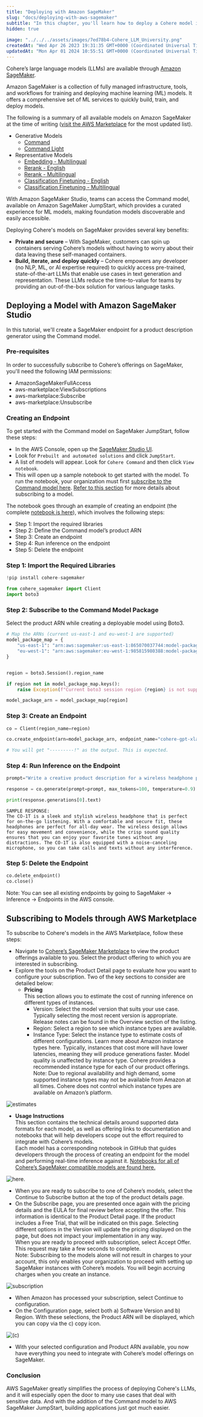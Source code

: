 ```yaml
---
title: "Deploying with Amazon SageMaker"
slug: "docs/deploying-with-aws-sagemaker"
subtitle: "In this chapter, you'll learn how to deploy a Cohere model in AWS SageMaker, enabling use cases that require private LLM deployments."
hidden: true
 
image: "../../../assets/images/7ed78b4-Cohere_LLM_University.png"
createdAt: "Wed Apr 26 2023 19:31:35 GMT+0000 (Coordinated Universal Time)"
updatedAt: "Mon Apr 01 2024 10:55:51 GMT+0000 (Coordinated Universal Time)"
---
```

Cohere’s large language models (LLMs) are available through [Amazon SageMaker](https://aws.amazon.com/sagemaker/jumpstart/).  

Amazon SageMaker is a collection of fully managed infrastructure, tools, and workflows for training and deploying machine learning (ML) models. It offers a comprehensive set of ML services to quickly build, train, and deploy models.

The following is a summary of all available models on Amazon SageMaker at the time of writing ([visit the AWS Marketplace](https://aws.amazon.com/marketplace/seller-profile?id=87af0c85-6cf9-4ed8-bee0-b40ce65167e0) for the most updated list).

- Generative Models
  - [Command](https://aws.amazon.com/marketplace/pp/prodview-n44fbeuycwldi)
  - [Command Light](https://aws.amazon.com/marketplace/pp/prodview-6dmzzso5vu5my?sr=0-1&ref_=beagle&applicationId=AWSMPContessa)
- Representative Models
  - [Embedding - Multilingual](https://aws.amazon.com/marketplace/pp/prodview-z6huxszcqc25i)
  - [Rerank - English](https://aws.amazon.com/marketplace/pp/prodview-xwsyvhz7rkjqe)
  - [Rerank - Multilingual](https://aws.amazon.com/marketplace/pp/prodview-pf7d2umihcseq)
  - [Classification Finetuning - English](https://aws.amazon.com/marketplace/pp/prodview-hlqpwlttcdhva?sr=0-6&ref_=beagle&applicationId=AWSMPContessa)
  - [Classification Finetuning - Multilingual](https://aws.amazon.com/marketplace/pp/prodview-hukrkor45t7bw?sr=0-7&ref_=beagle&applicationId=AWSMPContessa)

With Amazon SageMaker Studio, teams can access the Command model, available on Amazon SageMaker JumpStart, which provides a curated experience for ML models, making foundation models discoverable and easily accessible.

Deploying Cohere's models on SageMaker provides several key benefits:

- **Private and secure** – With SageMaker, customers can spin up containers serving Cohere’s models without having to worry about their data leaving these self-managed containers.
- **Build, iterate, and deploy quickly** – Cohere empowers any developer (no NLP, ML, or AI expertise required) to quickly access pre-trained, state-of-the-art LLMs that enable use cases in text generation and representation. These LLMs reduce the time-to-value for teams by providing an out-of-the-box solution for various language tasks.

## Deploying a Model with Amazon SageMaker Studio

In this tutorial, we'll create a SageMaker endpoint for a product description generator using the Command model.

### Pre-requisites

In order to successfully subscribe to Cohere’s offerings on SageMaker, you'll need the following IAM permissions:

- AmazonSageMakerFullAccess
- aws-marketplace:ViewSubscriptions
- aws-marketplace:Subscribe
- aws-marketplace:Unsubscribe

### Creating an Endpoint

To get started with the Command model on SageMaker JumpStart, follow these steps:

- In the AWS Console, open up the [SageMaker Studio UI](https://aws.amazon.com/sagemaker/studio/).
- Look for `Prebuilt and automated solutions` and click `JumpStart`.
- A list of models will appear. Look for `Cohere Command` and then click `View notebook`.
- This will open up a sample notebook to get started with the model. To run the notebook, your organization must first [subscribe to the Command model here](https://aws.amazon.com/marketplace/pp/prodview-n44fbeuycwldi). [Refer to this section](#subscribing-to-models-through-aws-marketplace) for more details about subscribing to a model.

The notebook goes through an example of creating an endpoint (the complete [notebook is here](https://github.com/cohere-ai/cohere-sagemaker/blob/main/notebooks/Deploy%20command%20XL.ipynb)), which involves the following steps:

- Step 1: Import the required libraries
- Step 2: Define the Command model’s product ARN
- Step 3: Create an endpoint
- Step 4: Run inference on the endpoint
- Step 5: Delete the endpoint

### Step 1: Import the Required Libraries

```python
!pip install cohere-sagemaker

from cohere_sagemaker import Client
import boto3
```

### Step 2: Subscribe to the Command Model Package

Select the product ARN while creating a deployable model using Boto3.

```python
# Map the ARNs (current us-east-1 and eu-west-1 are supported)
model_package_map = {
    "us-east-1": "arn:aws:sagemaker:us-east-1:865070037744:model-package/cohere-gpt-xlarge-v1-2-4d938caa0259377e94c4eb5bf6bc365a",
    "eu-west-1": "arn:aws:sagemaker:eu-west-1:985815980388:model-package/cohere-gpt-xlarge-v1-2-4d938caa0259377e94c4eb5bf6bc365a",
}


region = boto3.Session().region_name

if region not in model_package_map.keys():
    raise Exception(f"Current boto3 session region {region} is not supported.")

model_package_arn = model_package_map[region]
```

### Step 3: Create an Endpoint

```python
co = Client(region_name=region)

co.create_endpoint(arn=model_package_arn, endpoint_name="cohere-gpt-xlarge", instance_type="ml.p4d.24xlarge", n_instances=1)

# You will get "---------!" as the output. This is expected.
```

### Step 4: Run Inference on the Endpoint

```python
prompt="Write a creative product description for a wireless headphone product named the CO-1T"

response = co.generate(prompt=prompt, max_tokens=100, temperature=0.9)

print(response.generations[0].text)
```

```
SAMPLE RESPONSE:
The CO-1T is a sleek and stylish wireless headphone that is perfect for on-the-go listening. With a comfortable and secure fit, these headphones are perfect for all-day wear. The wireless design allows for easy movement and convenience, while the crisp sound quality ensures that you can enjoy your favorite tunes without any distractions. The CO-1T is also equipped with a noise-canceling microphone, so you can take calls and texts without any interference.
```

### Step 5: Delete the Endpoint

```python
co.delete_endpoint()
co.close()
```

Note: You can see all existing endpoints by going to SageMaker -> Inference -> Endpoints in the AWS console.

## Subscribing to Models through AWS Marketplace

To subscribe to Cohere's models in the AWS Marketplace, follow these steps:

- Navigate to [Cohere’s SageMaker Marketplace](https://aws.amazon.com/marketplace/seller-profile?id=87af0c85-6cf9-4ed8-bee0-b40ce65167e0) to view the product offerings available to you. Select the product offering to which you are interested in subscribing.
- Explore the tools on the Product Detail page to evaluate how you want to configure your subscription. Two of the key sections to consider are detailed below:
  - **Pricing**  
    This section allows you to estimate the cost of running inference on different types of instances.
    - Version: Select the model version that suits your use case. Typically selecting the most recent version is appropriate. Release notes can be found in the Overview section of the listing.
    - Region: Select a region to see which instance types are available.
    - Instance Type: Select the instance type to estimate costs of different configurations. Learn more about Amazon instance types here. Typically, instances that cost more will have lower latencies, meaning they will produce generations faster. Model quality is unaffected by instance type. Cohere provides a recommended instance type for each of our product offerings. Note: Due to regional availability and high demand, some supported instance types may not be available from Amazon at all times. Cohere does not control which instance types are available on Amazon’s platform.

<img src='../../../assets/images/fecc52b-image4.png' alt='estimates' />

- **Usage Instructions**  
  This section contains the technical details around supported data formats for each model, as well as offering links to documentation and notebooks that will help developers scope out the effort required to integrate with Cohere’s models.  
  Each model has a corresponding notebook in GitHub that guides developers through the process of creating an endpoint for the model and performing real-time inference against it. [Notebooks for all of Cohere’s SageMaker compatible models are found here.](https://github.com/cohere-ai/cohere-sagemaker/tree/main/notebooks)

<img src='../../../assets/images/85fbb07-image3.png' alt='here.' />

- When you are ready to subscribe to one of Cohere’s models, select the Continue to Subscribe button at the top of the product details page.
- On the Subscribe page, you are presented once again with the pricing details and the EULA for final review before accepting the offer. This information is identical to the Product Detail page. If the product includes a Free Trial, that will be indicated on this page. Selecting different options in the Version will update the pricing displayed on the page, but does not impact your implementation in any way.  
  When you are ready to proceed with subscription, select Accept Offer. This request may take a few seconds to complete.  
  Note: Subscribing to the models alone will not result in charges to your account, this only enables your organization to proceed with setting up SageMaker instances with Cohere’s models. You will begin accruing charges when you create an instance.

<img src='../../../assets/images/b1fc1c3-image1.png' alt='subscription' />

- When Amazon has processed your subscription, select Continue to configuration.
- On the Configuration page, select both a) Software Version and b) Region. With these selections, the Product ARN will be displayed, which you can copy via the c) copy icon.

<img src='../../../assets/images/0141cb4-image2.png' alt='(c)' />

- With your selected configuration and Product ARN available, you now have everything you need to integrate with Cohere’s model offerings on SageMaker.

### Conclusion

AWS SageMaker greatly simplifies the process of deploying Cohere's LLMs, and it will especially open the door to many use cases that deal with sensitive data. And with the addition of the Command model to AWS SageMaker JumpStart, building applications just got much easier.

